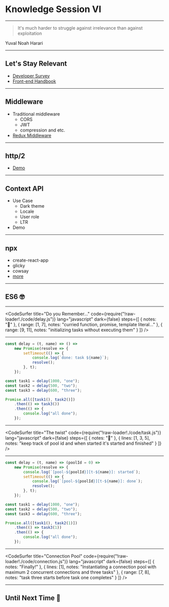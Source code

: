 
<Head>
    <title>Knowledge Session VI 🤯</title>
</Head>

# Knowledge Session VI

---

> It's much harder to struggle against irrelevance than against exploitation

Yuval Noah Harari

---

## Let's Stay Relevant

-   [Developer Survey](https://insights.stackoverflow.com/survey/2019)
-   [Front-end Handbook](https://frontendmasters.com/books/front-end-handbook/2019/)

---

## Middleware

-   Traditional middleware
    -   CORS
    -   JWT
    -   compression and etc.
-   [Redux Middleware](https://redux.js.org/advanced/middleware)

---

## http/2

-   [Demo](https://github.com/TianyuanC/http2-demo)

---

## Context API

-   Use Case
    -   Dark theme
    -   Locale
    -   User role
    -   LTR
-   Demo

---

## npx

-   create-react-app
-   glicky
-   cowsay
-   [more](https://github.com/junosuarez/awesome-npx)

---


## ES6 🤓

---


<CodeSurfer
    title="Do you Remember..."
    code={require("!raw-loader!./code/delay.js")}
    lang="javascript"
    dark={false}
    steps={[
        { notes: "🙈" },
        {
            range: [1, 7],
            notes: "curried function, promise, template literal..."
        },
        { range: [9, 11], notes: "initializing tasks without executing them" }
    ]}
/>

---


```javascript
const delay = (t, name) => () =>
    new Promise(resolve => {
        setTimeout(() => {
            console.log(`done: task ${name}`);
            resolve();
        }, t);
    });

const task1 = delay(1000, "one");
const task2 = delay(500, "two");
const task3 = delay(600, "three");
```

```javascript Playground
Promise.all([task1(), task2()])
    .then(() => task3())
    .then(() => {
        console.log("all done");
    });
```

---

<CodeSurfer
    title="The twist"
    code={require("!raw-loader!./code/task.js")}
    lang="javascript"
    dark={false}
    steps={[
        { notes: "🙈" },
        {
            lines: [1, 3, 5],
            notes:
                "keep track of pool id and when started it's started and finished"
        }
    ]}
/>

---


```javascript
const delay = (t, name) => (poolId = 0) =>
    new Promise(resolve => {
        console.log(`[pool-${poolId}][t-${name}]: started`);
        setTimeout(() => {
            console.log(`[pool-${poolId}][t-${name}]: done`);
            resolve();
        }, t);
    });

const task1 = delay(1000, "one");
const task2 = delay(500, "two");
const task3 = delay(600, "three");
```

```javascript Playground2
Promise.all([task1(), task2(1)])
    .then(() => task3(1))
    .then(() => {
        console.log("all done");
    });
```

---

<CodeSurfer
    title="Connection Pool"
    code={require("!raw-loader!./code/connection.js")}
    lang="javascript"
    dark={false}
    steps={[
        { notes: "Finally!" },
        {
            lines: [1],
            notes:
                "Instantiating a connection pool with maximum 2 concurrent connections and three tasks"
        },
        { range: [7, 8], notes: "task three starts before task one completes" }
    ]}
/>

---

## Until Next Time 👋
